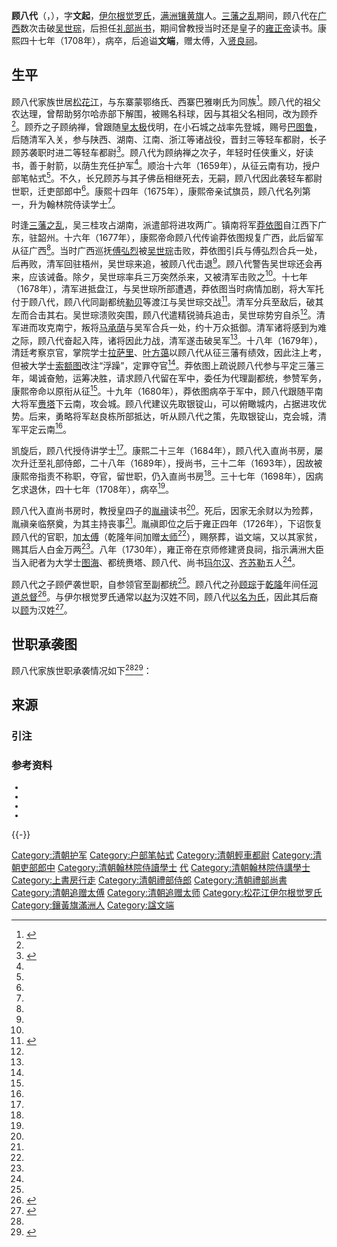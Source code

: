 {{Manchu name|[[伊尔根觉罗氏|伊尔根觉罗]]}}
{{東亞男性歷史人物
|名稱 = 顾八代
|姓= 伊尔根觉罗
|世居地/穆坤= 松花江
|旗籍= 满洲镶黄旗
|出生年= 不详
|逝世年= 康熙四十七年（1708年）
|父親= 顾纳禅
|兄弟= 顾苏
|子= 顾俨
|其他親屬= 孙 [[顾琮_(清朝)|顾琮]]
|封爵= 二等轻车都尉
|注釋=}}

'''顾八代'''（{{lang-mnc|ᡤ᠋ᡡᠪᠠᡩᠠᡳ|v=Gūbadai}}，{{bd|?||1708年|}}），字'''文起'''，[[伊尔根觉罗氏|伊尔根觉罗氏]]，[[满洲八旗|满洲]][[镶黄旗|镶黄旗]]人。[[三藩之乱|三藩之乱]]期间，顾八代在[[广西|广西]]数次击破[[吴世琮|吴世琮]]，后担任[[清朝礼部尚书列表|礼部尚书]]，期间曾教授当时还是皇子的[[雍正帝|雍正帝]]读书。康熙四十七年（1708年），病卒，后追谥'''文端'''，赠太傅，入[[贤良祠|贤良祠]]。

==生平==
顾八代家族世居[[松花江|松花江]]，与东寨蒙鄂络氏、西寨巴雅喇氏为同族<ref name="通谱202">{{harvnb|弘昼|2002|p=202}}</ref>。顾八代的祖父农达理，曾帮助努尔哈赤部下解围，被赐名科球，因与其祖父名相同，改为顾乔<ref name="通谱202"/>。顾乔之子顾纳禅，曾跟随[[皇太极|皇太极]]伐明，在小石城之战率先登城，赐号[[巴图鲁|巴图鲁]]，后随清军入关，参与陕西、湖南、江南、浙江等诸战役，晋封三等轻车都尉，长子顾苏袭职时进二等轻车都尉<ref name="史稿9977">{{harvnb|赵尔巽等|1998|p=9477}}</ref>。顾八代为顾纳禅之次子，年轻时任侠重义，好读书，善于射箭，以荫生充任护军<ref name="史稿9977"/>。顺治十六年（1659年），从征云南有功，授户部笔帖式<ref name="史稿9977"/>。不久，长兄顾苏与其子佛岳相继死去，无嗣，顾八代因此袭轻车都尉世职，迁吏部郎中<ref name="史稿9977"/>。康熙十四年（1675年），康熙帝亲试旗员，顾八代名列第一，升为翰林院侍读学士<ref name="史稿9977"/>。

时逢[[三藩之乱|三藩之乱]]，吴三桂攻占湖南，派遣部将进攻两广。镇南将军[[莽依图|莽依图]]自江西下广东，驻韶州。十六年（1677年），康熙帝命顾八代传谕莽依图规复广西，此后留军从征广西<ref name="史稿9977"/>。当时广西巡抚[[傅弘烈|傅弘烈]]被[[吴世琮|吴世琮]]击败，莽依图引兵与傅弘烈合兵一处，后再败，清军回驻梧州，吴世琮来追，被顾八代击退<ref name="史稿9977"/>。顾八代警告吴世琮还会再来，应该诫备。除夕，吴世琮率兵三万突然杀来，又被清军击败之<ref name="史稿9977"/>。十七年（1678年），清军进抵盘江，与吴世琮所部遭遇，莽依图当时病情加剧，将大军托付于顾八代，顾八代同副都统[[勒贝|勒贝]]等渡江与吴世琮交战<ref name="史稿9978">{{harvnb|赵尔巽等|1998|p=9478}}</ref>。清军分兵至敌后，破其左而合击其右。吴世琮溃败突围，顾八代遣精锐骑兵追击，吴世琮势穷自杀<ref name="史稿9978"/>。清军进而攻克南宁，叛将[[马承荫|马承荫]]与吴军合兵一处，约十万众抵御。清军诸将感到为难之际，顾八代奋起入阵，诸将因此力战，清军遂击破吴军<ref name="史稿9978"/>。十八年（1679年），清廷考察京官，掌院学士[[拉萨里|拉萨里]]、[[叶方蔼|叶方蔼]]以顾八代从征三藩有绩效，因此注上考，但被大学士[[索额图|索额图]]改注“浮躁”，定罪夺官<ref name="史稿9978"/>。莽依图上疏说顾八代参与平定三藩三年，竭诚奋勉，运筹决胜，请求顾八代留在军中，委任为代理副都统，参赞军务，康熙帝命以原衔从征<ref name="史稿9978"/>。十九年（1680年），莽依图病卒于军中，顾八代跟随平南大将军[[赉塔|赉塔]]下云南，攻会城。顾八代建议先取银锭山，可以俯瞰城内，占据进攻优势。后来，勇略将军赵良栋所部抵达，听从顾八代之策，先取银锭山，克会城，清军平定云南<ref name="史稿9978"/>。

凯旋后，顾八代授侍讲学士<ref name="史稿9978"/>。康熙二十三年（1684年），顾八代入直尚书房，屡次升迁至礼部侍郎，二十八年（1689年），授尚书，三十二年（1693年），因故被康熙帝指责不称职，夺官，留世职，仍入直尚书房<ref name="史稿9978"/>。三十七年（1698年），因病乞求退休，四十七年（1708年），病卒<ref name="史稿9978"/>。

顾八代入直尚书房时，教授皇四子的[[胤禛|胤禛]]读书<ref name="史稿9978"/>。死后，因家无余财以为殓葬，胤禛亲临祭奠，为其主持丧事<ref name="史稿9978"/>。胤禛即位之后于雍正四年（1726年），下诏恢复顾八代的官职，加[[太傅|太傅]]（乾隆年间加赠[[太师|太师]]<ref name="通谱202"/>），赐祭葬，谥文端，又以其家贫，赐其后人白金万两<ref name="史稿9978"/>。八年（1730年），雍正帝在京师修建贤良祠，指示满洲大臣当入祀者为大学士[[图海|图海]]、都统赉塔、顾八代、尚书[[玛尔汉|玛尔汉]]、[[齐苏勒|齐苏勒]]五人<ref name="史稿9978"/>。

顾八代之子顾俨袭世职，自参领官至副都统<ref name="史稿9978"/>。顾八代之孙[[顾琮_(清朝)|顾琮]]于[[乾隆|乾隆]]年间任[[河道总督|河道总督]]<ref>{{harvnb|赵尔巽等|1998|pp=10637-10639}}</ref>。与伊尔根觉罗氏通常以[[赵姓|赵]]为汉姓不同，顾八代[[随名姓|以名为氏]]，因此其后裔以[[顾姓|顾]]为汉姓<ref>{{harvnb|嵇璜|刘墉 等|1787|p=87}}</ref>。

==世职承袭图==
顾八代家族世职承袭情况如下<ref name="通谱202"/><ref>{{harvnb|鄂尔泰等|1985|pp=1734-1735}}</ref>：

<center>
{{familytree/start}}
{{familytree | | | | | Gnc | | | | | |Gnc='''三等轻车都尉'''<br>顾纳禅巴图鲁<div style="font-size: 10%">始封</div>}}
{{familytree |||,|-|-|^|-|-|.| |}}
{{familytree ||Gs| | | |Gd| | | |Gs='''二等轻车都尉'''<br>顾苏<div style="font-size: 10%">一次袭</div>|Gd='''二等轻车都尉'''<br>[[顾八代|顾八代]]<div style="font-size: 10%">三次袭</div>}}
{{familytree | | |!| |||||)|-|-|-|.}}
{{familytree ||Fy| | | |Gy| |Gx||||||||Fy='''二等轻车都尉'''<br>佛岳<div style="font-size: 10%">二次袭</div>|Gy='''已革三等轻车都尉'''<br>顾俨<div style="font-size: 10%">四次袭</div>|Gx='''三等轻车都尉'''<br>顾希<div style="font-size: 10%">五次袭</div>}}
{{familytree |||| | ||||F|~|~|~|%|-|-|-|.|}}
{{familytree ||| | | || |Gf||Gq|||Gc|Gf='''三等轻车都尉'''<br>顾范<div style="font-size: 10%">六次袭</div>|Gq='''已革三等轻车都尉'''<br>顾清<div style="font-size: 10%">七次袭</div>|Gc='''三等轻车都尉'''<br>顾春<div style="font-size: 10%">八次袭</div>}}
{{familytree |||| | ||||||||||||!|}}
{{familytree || | | | | | | |||||||||Bx|||Bx=不详}}
{{familytree/end}}
</center>

==来源==
===引注===
{{reflist}}

===参考资料===
<div style="font-size: 90%">
*{{Cite book|last=鄂尔泰等|title=《八旗通志初集》|publisher=东北师范大学出版社|year=1985|isbn=|url=|ref=harv}}
*{{Cite book|last=弘昼等|title=《八旗满洲氏族通谱》|publisher=辽海出版社|year=2002|isbn=9787806691892|url= |ref=harv}}
*{{Cite book|last=嵇璜|last2=刘墉 等|title=《钦定皇朝通志·卷十》|publisher=|year=1787|isbn=|url= |ref=harv}}
*{{Cite book|last=赵尔巽等|title=《清史稿》|publisher=中华书局|year=1998|isbn=9787101007503|url= |ref=harv}}
</div>

{{-}}
{{start box}}
{{s-off}}
{{succession box|[[麻爾圖|麻爾圖]]|[[沙穆哈|沙穆哈]]|[[清朝禮部尚書列表|清朝禮部滿尚書]]|<small>康熙二十八年五月乙巳 - 康熙三十二年九月己巳</small><br /><small>1689年6月26日 - 1693年10月27日</small>}}
{{end box}}
{{清朝入祀賢良祠}}
{{伊尔根觉罗氏清史稿列传人物}}

{{DEFAULTSORT:Gu}}
[[Category:清朝护军|Category:清朝护军]]
[[Category:户部笔帖式|Category:户部笔帖式]]
[[Category:清朝輕車都尉|Category:清朝輕車都尉]]
[[Category:清朝吏部郎中|Category:清朝吏部郎中]]
[[Category:清朝翰林院侍讀學士|Category:清朝翰林院侍讀學士]]
[[Category:副都统|代]]
[[Category:清朝翰林院侍講學士|Category:清朝翰林院侍講學士]]
[[Category:上書房行走|Category:上書房行走]]
[[Category:清朝禮部侍郎|Category:清朝禮部侍郎]]
[[Category:清朝禮部尚書|Category:清朝禮部尚書]]
[[Category:清朝追赠太傅|Category:清朝追赠太傅]]
[[Category:清朝追赠太师|Category:清朝追赠太师]]
[[Category:松花江伊尔根觉罗氏|Category:松花江伊尔根觉罗氏]]
[[Category:鑲黃旗滿洲人|Category:鑲黃旗滿洲人]]
[[Category:諡文端|Category:諡文端]]